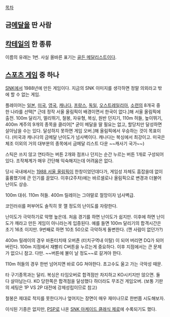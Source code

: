 [[목차]]

== 금[[메달]]을 딴 사람 ==

== [[칵테일]]의 한 종류 ==

이름의 유래는 1번. 사실 올바른 표기는 [[골든 메달리스트]]이다.

== [[스포츠 게임]] 중 하나 ==
{{{#!html
<script type="text/javascript" src="http://ext.nicovideo.jp/thumb_watch/sm16334535"></script><noscript><a href="http://www.nicovideo.jp/watch/sm16334535">【ニコニコ動画】 【SNK】レトロ芋ゲー実況プレイ 015【ArcadeClassics0】</a></noscript>
}}}
[[SNK]]에서 1988년에 만든 게임이다. 지금의 SNK 이미지를 생각하면 정말 의외라고 밖에 할 수 없는 게임.

플레이어는 [[일본]], [[미국]], [[영국]], [[캐나다]], [[프랑스]], [[독일]], [[오스트레일리아]], [[소련]]의 8개국 중 한 나라를 선택[* 근데 정작 서울 올림픽이 배경이면서 한국이 없다.]해 서울 올림픽에 출전. 100m 달리기, 멀리뛰기, 철봉, 자유형, 복싱, 원반 던지기, 110m 허들, 높이뛰기, 400m 계주의 9개의 종목을 클리어[* 굳이 메달을 딸 필요는 없고, 할당치만 달성하면 살아남을 수는 있다. 달성하지 못하면 게임 오버.]해 올림픽에서 우승하는 것이 목표이다. (미국과 캐나다의 금메달 난이도가 넘사벽이다. 캐나다는 복싱에서 최강이고. 미국은 체조 이외의 거의 대부분의 종목에서 금메달 리스트 다운 ~~캐사기 국가~~)

스틱은 쓰지 않고 연타하는 버튼 2개와 점프나 던지는 순간 누르는 버튼 1개로 구성되어 있다. 조작체계가 매우 간단해 익숙해지는데 어려움은 없다.

당시 국내에서는 [[1988 서울 올림픽]]이 한창이었던데다가, 게임성 자체도 흠잡을데 없이 훌륭했기에 큰 인기를 끌었다. 이후(2주차)에는 바르셀로나 올림픽으로 변경과 더불어 난이도 상승.

100m 대쉬. 110m 허들. 400m 릴레이는 그야말로 절망이자 넘사벽급.

코인러쉬를 퍼부어도 솔직히 못 깰 정도의 난이도를 자랑한다.

난이도가 극악하기로 악명 높은데. 처음 경기를 하면 난이도가 쉽지만. 이후에 하면 난이도가 깨라고 만든 게임이 아니라는게 입증된다. 예를 들면 100m 달리기의 합격시간은 초기 16초 이지만. 9번째로 하면 10초 50으로 극악하게 돌변한다. (깬 사람이 없던가?)

400m 릴레이의 경우 바톤터치때 오버죤 (터치구역내 이탈) 이 되어 버리면 DQ가 되어버린다. 100m 지점에서 재빨리 C버튼을 누르는게 중요하다. 이후 지점에서는 큰 문제가 없으니 참고. 다만. ~~버튼에 불이 날 정도~~로 갈겨야 한다.

110m 허들의 경우 한번 넘어지면 바로 GG 쳐야한다. 초고수도 울고 가는 극악성 때문.

타 구기종목과는 달리. 복싱은 타임오버로 합격점만 차지하고 KO시키지만 않으면. 둘 다 살아남는다. KO 당한쪽은 합격점을 달성했다 하더라도 무조건 게임오버. (보통 기판의 세팅은 1P VS 2P 대전에 강제성립이므로 참고)

철봉은 제대로 착지를 못한다거나 엎어지는 장면이 매우 재미나므로 한번쯤 시도해보자.

이식된 기종은 없지만, [[PSP]]로 나온 [http://inplayinteractive.net/home/snkac0/ SNK 아케이드 클래식 제로]에 수록되기도 했다.
